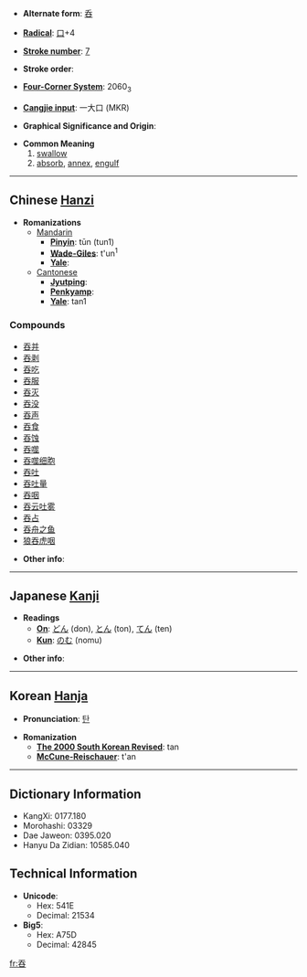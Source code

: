 * '''Alternate form''': [[呑]]

* '''[[Wiktionary:Chinese radical index| Radical]]''': [[Wiktionary:Chinese radical index 口|口]]+4

* '''[[Wiktionary:Chinese total strokes index|Stroke number]]''': [[Wiktionary:Chinese total strokes index 7|7]]

* '''Stroke order''': 

* '''[[Wiktionary:Chinese four corner index|Four-Corner System]]''': 2060<sub>3</sub>

* '''[[Wiktionary:Chinese Cangjie index|Cangjie input]]''': 一大口 (MKR)

* '''Graphical Significance and Origin''': 

* '''Common Meaning'''
*#[[swallow]]
*# [[absorb]], [[annex]], [[engulf]]

----

== Chinese [[Hanzi]] ==

* '''Romanizations'''
** [[Mandarin]]
*** '''[[Pinyin]]''': tūn (tun1)
*** '''[[Wade-Giles]]''': t'un<sup>1</sup>
*** '''[[Yale]]''': 
**[[Cantonese]]
***'''[[Jyutping]]''':
***'''[[Penkyamp]]''': 
***'''[[Yale]]''': tan1

===Compounds===
*[[吞并]]
*[[吞剥]]
*[[吞吃]]
*[[吞服]]
*[[吞灭]]
*[[吞没]]
*[[吞声]]
*[[吞食]]
*[[吞蚀]]
*[[吞噬]]
*[[吞噬细胞]]
*[[吞吐]]
*[[吞吐量]]
*[[吞咽]]
*[[吞云吐雾]]
*[[吞占]]
*[[吞舟之鱼]]
*[[狼吞虎咽]]

* '''Other info''': 

----

== Japanese [[Kanji]] ==

* '''Readings'''
** '''[[On]]''': [[どん]] (don), [[とん]] (ton), [[てん]] (ten)
** '''[[Kun]]''': [[のむ]] (nomu)

* '''Other info''':  

----

== Korean [[Hanja]] ==

* '''Pronunciation''': [[탄]]

* '''Romanization'''
** '''[[The 2000 South Korean Revised Romanization|The 2000 South Korean Revised]]''': tan
** '''[[McCune-Reischauer]]''': t'an

----

== Dictionary Information ==

* KangXi: 0177.180
* Morohashi: 03329
* Dae Jaweon: 0395.020
* Hanyu Da Zidian: 10585.040

== Technical Information ==

* '''Unicode''':
** Hex: 541E
** Decimal: 21534
* '''Big5''':
** Hex: A75D
** Decimal: 42845

[[fr:吞]]